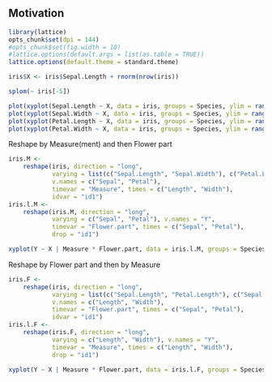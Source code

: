 ## Motivation

```r
library(lattice)
opts_chunk$set(dpi = 144)
#opts_chunk$set(fig.width = 10)
#lattice.options(default.args = list(as.table = TRUE))
lattice.options(default.theme = standard.theme)
```

```r
iris$X <- iris$Sepal.Length + rnorm(nrow(iris))
```

```r
splom(~ iris[-5])
```

```r
plot(xyplot(Sepal.Length ~ X, data = iris, groups = Species, ylim = range(iris[-5])), split = c(1, 1, 2, 2), more = TRUE)
plot(xyplot(Sepal.Width ~ X, data = iris, groups = Species, ylim = range(iris[-5])), split = c(2, 1, 2, 2), more = TRUE)
plot(xyplot(Petal.Length ~ X, data = iris, groups = Species, ylim = range(iris[-5])), split = c(1, 2, 2, 2), more = TRUE)
plot(xyplot(Petal.Width ~ X, data = iris, groups = Species, ylim = range(iris[-5])), split = c(2, 2, 2, 2), more = TRUE)
```

Reshape by Measure(ment) and then Flower part
```r
iris.M <-
    reshape(iris, direction = "long",
            varying = list(c("Sepal.Length", "Sepal.Width"), c("Petal.Length", "Petal.Width")),
            v.names = c("Sepal", "Petal"),
            timevar = "Measure", times = c("Length", "Width"),
            idvar = "id1")
iris.l.M <-
    reshape(iris.M, direction = "long",
            varying = c("Sepal", "Petal"), v.names = "Y",
            timevar = "Flower.part", times = c("Sepal", "Petal"),
            drop = "id1")
```

```r
xyplot(Y ~ X | Measure * Flower.part, data = iris.l.M, groups = Species)
```

Reshape by Flower part and then by Measure
```r
iris.F <-
    reshape(iris, direction = "long",
            varying = list(c("Sepal.Length", "Petal.Length"), c("Sepal.Width", "Petal.Width")),
            v.names = c("Length", "Width"),
            timevar = "Flower.part", times = c("Sepal", "Petal"),
            idvar = "id1")
iris.l.F <-
    reshape(iris.F, direction = "long",
            varying = c("Length", "Width"), v.names = "Y",
            timevar = "Measure", times = c("Length", "Width"),
            drop = "id1")
```

```r
xyplot(Y ~ X | Measure * Flower.part, data = iris.l.F, groups = Species)
```

